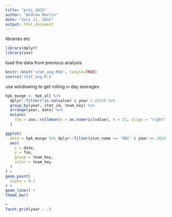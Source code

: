 ```yaml
---
title: "proj_2015"
author: "Andrew Martin"
date: "July 11, 2015"
output: html_document
---
```



libraries etc
```r
library(dplyr)
library(zoo)
```

load the data from previous analysis

```r
knitr::knit('stat_avg.Rmd', tangle=TRUE)
source('stat_avg.R')

```



use windowing to get rolling n-day averages

```r

hpk_munge <- hpk_all %>%
  dplyr::filter(!is.na(value) & year < 2015) %>%
  group_by(year, stat_id, team_key) %>%
  arrange(year, date) %>%
  mutate(
    foo = zoo::rollmean(x = as.numeric(value), k = 21, align = "right", na.pad = TRUE)
  )

ggplot(
  data = hpk_munge %>% dplyr::filter(stat_name == 'RBI' & year == 2014),
  aes(
    x = date,
    y = foo,
    group = team_key,
    color = team_key
  )
) +
geom_point(
  alpha = 0.1
) +
geom_line() +
theme_bw()

+
facet_grid(year ~ .)

```